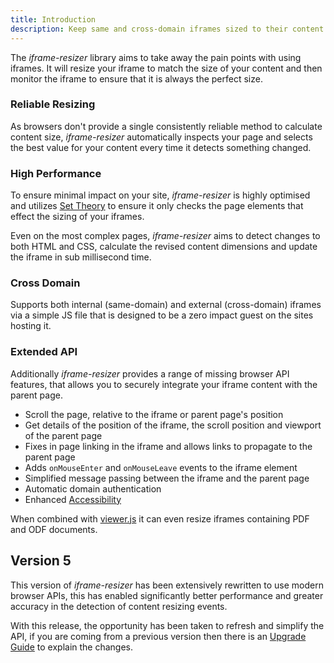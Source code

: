 ```yaml
---
title: Introduction
description: Keep same and cross-domain iframes sized to their content
---
```



The _iframe-resizer_ library aims to take away the pain points with using iframes. 
It will resize your iframe to match the size of your content and then monitor the 
iframe to ensure that it is always the perfect size.

### Reliable Resizing

As browsers don't provide a single consistently reliable method to calculate content
size, _iframe-resizer_ automatically inspects your page and selects the best value
for your content every time it detects something changed.

### High Performance

To ensure minimal impact on your site, _iframe-resizer_ is highly optimised and 
utilizes [Set Theory](https://en.wikipedia.org/wiki/Set_theory) to ensure it only
checks the page elements that effect the sizing of your iframes. 

Even on the most complex pages, _iframe-resizer_ aims to detect changes to both HTML 
and CSS, calculate the revised content dimensions and update the iframe in sub 
millisecond time.

### Cross Domain

Supports both internal (same-domain) and external (cross-domain) iframes via a simple
JS file that is designed to be a zero impact guest on the sites hosting it.

### Extended API

Additionally _iframe-resizer_  provides a range of missing browser API features, that
allows you to securely integrate your iframe content with the parent page.

- Scroll the page, relative to the iframe or parent page's position
- Get details of the position of the iframe, the scroll position and viewport of the parent page
- Fixes in page linking in the iframe and allows links to propagate to the parent page
- Adds `onMouseEnter` and `onMouseLeave` events to the iframe element
- Simplified message passing between the iframe and the parent page
- Automatic domain authentication
- Enhanced [Accessibility](/accessibility)

When combined with [viewer.js](https://viewerjs.org) it can even resize iframes 
containing PDF and ODF documents.

## Version 5

This version of _iframe-resizer_ has been extensively rewritten to use modern browser APIs,
this has enabled significantly better performance and greater accuracy in the detection of
content resizing events.

With this release, the opportunity has been taken to refresh and simplify the API, if you
are coming from a previous version then there is an [Upgrade Guide](/upgrade) to explain 
the changes.

<FeedbackComponent />
